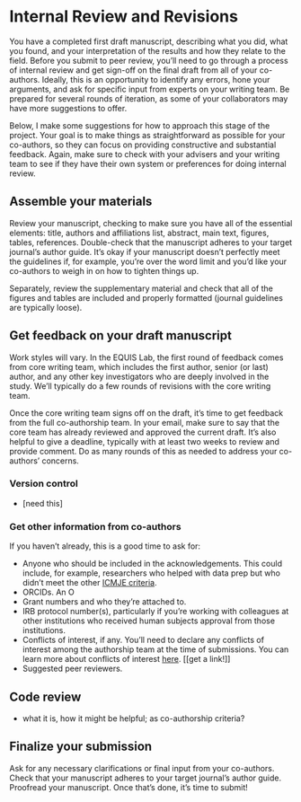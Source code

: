 # Internal Review and Revisions {#internalreview}

You have a completed first draft manuscript, describing what you did, what you found, and your interpretation of the results and how they relate to the field. Before you submit to peer review, you'll need to go through a process of internal review and get sign-off on the final draft from all of your co-authors. Ideally, this is an opportunity to identify any errors, hone your arguments, and ask for specific input from experts on your writing team. Be prepared for several rounds of iteration, as some of your collaborators may have more suggestions to offer.

Below, I make some suggestions for how to approach this stage of the project. Your goal is to make things as straightforward as possible for your co-authors, so they can focus on providing constructive and substantial feedback. Again, make sure to check with your advisers and your writing team to see if they have their own system or preferences for doing internal review.

## Assemble your materials

Review your manuscript, checking to make sure you have all of the essential elements: title, authors and affiliations list, abstract, main text, figures, tables, references. Double-check that the manuscript adheres to your target journal's author guide. It's okay if your manuscript doesn't perfectly meet the guidelines if, for example, you're over the word limit and you'd like your co-authors to weigh in on how to tighten things up.

Separately, review the supplementary material and check that all of the figures and tables are included and properly formatted (journal guidelines are typically loose).

## Get feedback on your draft manuscript

Work styles will vary. In the EQUIS Lab, the first round of feedback comes from core writing team, which includes the first author, senior (or last) author, and any other key investigators who are deeply involved in the study. We'll typically do a few rounds of revisions with the core writing team.

Once the core writing team signs off on the draft, it's time to get feedback from the full co-authorship team. In your email, make sure to say that the core team has already reviewed and approved the current draft. It's also helpful to give a deadline, typically with at least two weeks to review and provide comment. Do as many rounds of this as needed to address your co-authors' concerns.

### Version control

- [need this]

### Get other information from co-authors

If you haven't already, this is a good time to ask for:
 
- Anyone who should be included in the acknowledgements. This could include, for example, researchers who helped with data prep but who didn't meet the other [ICMJE criteria](https://www.icmje.org/recommendations/browse/roles-and-responsibilities/defining-the-role-of-authors-and-contributors.html){target="_blank"}.
- ORCIDs. An O
- Grant numbers and who they're attached to.
- IRB protocol number(s), particularly if you're working with colleagues at other institutions who received human subjects approval from those institutions.
- Conflicts of interest, if any. You'll need to declare any conflicts of interest among the authorship team at the time of submissions. You can learn more about conflicts of interest [here](){target="_blank"}. [[get a link!]]
- Suggested peer reviewers.

## Code review

- what it is, how it might be helpful; as co-authorship criteria?

## Finalize your submission

Ask for any necessary clarifications or final input from your co-authors. Check that your manuscript adheres to your target journal's author guide. Proofread your manuscript. Once that's done, it's time to submit!